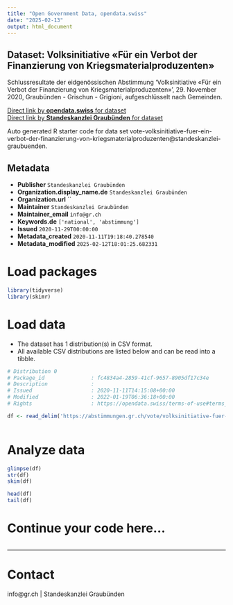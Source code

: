 ```yaml
---
title: "Open Government Data, opendata.swiss"
date: "2025-02-13"
output: html_document
---
```


## Dataset: Volksinitiative «Für ein Verbot der Finanzierung von Kriegsmaterialproduzenten»

Schlussresultate der eidgenössischen Abstimmung 'Volksinitiative «Für ein Verbot der Finanzierung von Kriegsmaterialproduzenten»', 29. November 2020, Graubünden - Grischun - Grigioni, aufgeschlüsselt nach Gemeinden.

[Direct link by **opendata.swiss** for dataset](https://opendata.swiss/de/dataset/volksinitiative-fur-ein-verbot-der-finanzierung-von-kriegsmaterialproduzenten)<br>
[Direct link by **Standeskanzlei Graubünden** for dataset](https://abstimmungen.gr.ch/vote/volksinitiative-fuer-ein-verbot-der-finanzierung-von-kriegsmaterialproduzenten/data)

Auto generated R starter code for data set vote-volksinitiative-fuer-ein-verbot-der-finanzierung-von-kriegsmaterialproduzenten@standeskanzlei-graubuenden.

## Metadata

- **Publisher** `Standeskanzlei Graubünden`
- **Organization.display_name.de** `Standeskanzlei Graubünden`
- **Organization.url** ``
- **Maintainer** `Standeskanzlei Graubünden`
- **Maintainer_email** `info@gr.ch`
- **Keywords.de** `['national', 'abstimmung']`
- **Issued** `2020-11-29T00:00:00`
- **Metadata_created** `2020-11-11T19:18:40.278540`
- **Metadata_modified** `2025-02-12T18:01:25.682331`


# Load packages

```r

library(tidyverse)
library(skimr)

```

# Load data

-   The dataset has 1 distribution(s) in CSV format.
-   All available CSV distributions are listed below and can be read into a tibble.

```r

# Distribution 0
# Package_id               : fc4834a4-2859-41cf-9657-8905df17c34e
# Description              : 
# Issued                   : 2020-11-11T14:15:08+00:00
# Modified                 : 2022-01-19T06:36:18+00:00
# Rights                   : https://opendata.swiss/terms-of-use#terms_by

df <- read_delim('https://abstimmungen.gr.ch/vote/volksinitiative-fuer-ein-verbot-der-finanzierung-von-kriegsmaterialproduzenten/data-csv')



```

# Analyze data

```r

glimpse(df)
str(df)
skim(df)

head(df)
tail(df)

```

# Continue your code here...

```r

```

------------------------------------------------------------------------

# Contact

info@gr.ch | Standeskanzlei Graubünden
